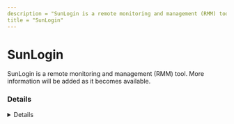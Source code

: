 ```yaml
---
description = "SunLogin is a remote monitoring and management (RMM) tool. More information will be added as it becomes available."
title = "SunLogin"
---
```




# SunLogin

SunLogin is a remote monitoring and management (RMM) tool. More information will be added as it becomes available.

### Details
<Details author={""}
         category={""}
         created={""}
         website={""}
         lastModified={"2-26-2024"}
         privileges={""}
         free={ false }
         verification={ false }
/>

#### Installation Paths
<Card code={ ["OrayRemoteShell.exe", "OrayRemoteService.exe", "sunlogin*.exe"] }/>





### Forensic Artifacts




#### Network Artifacts
<EuiSpacer size="xl"/>
<NetworkArtifactsTable data={ [{"Description": "Known remote domains", "Domains": ["sunlogin.oray.com", "client.oray.net"], "Ports": []}] }/>




### Detections
- Detects potential network activity of SunLogin RMM tool
  - [Sigma Rule](https://github.com/magicsword-io/LOLRMM/blob/main/detections/sigma/sunlogin_network_sigma.yml)
- Detects potential processes activity of SunLogin RMM tool
  - [Sigma Rule](https://github.com/magicsword-io/LOLRMM/blob/main/detections/sigma/sunlogin_processes_sigma.yml)

### References
- [https://sunlogin.oray.com/en/embed/software.html](https://sunlogin.oray.com/en/embed/software.html)


